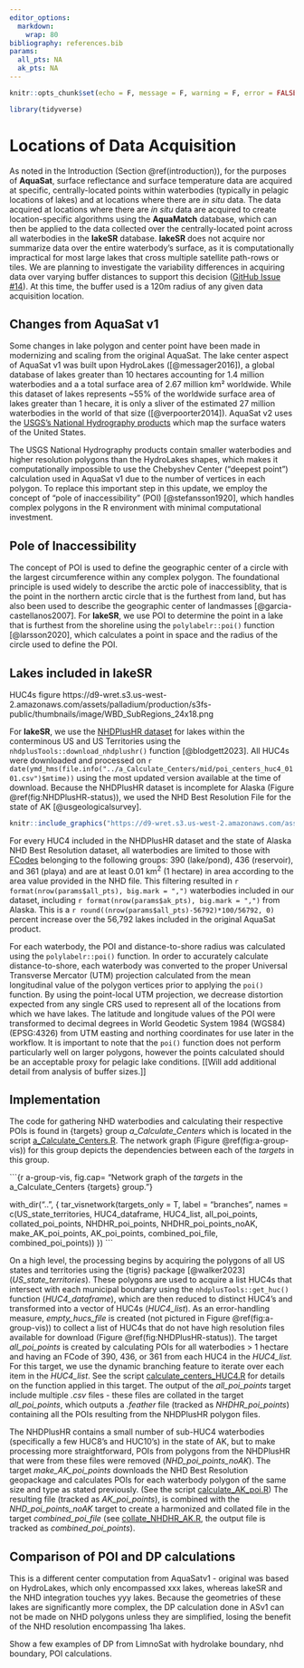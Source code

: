 ```yaml
---
editor_options: 
  markdown: 
    wrap: 80
bibliography: references.bib
params:
  all_pts: NA
  ak_pts: NA
---
```


```r
knitr::opts_chunk$set(echo = F, message = F, warning = F, error = FALSE)
```

```r
library(tidyverse)

```

# Locations of Data Acquisition {#locs-data-acq}

As noted in the Introduction (Section \@ref(introduction)), for the purposes of
**AquaSat**, surface reflectance and surface temperature data are acquired at
specific, centrally-located points within waterbodies (typically in pelagic
locations of lakes) and at locations where there are *in situ* data. The data
acquired at locations where there are *in situ* data are acquired to create
location-specific algorithms using the **AquaMatch** database, which can then be
applied to the data collected over the centrally-located point across all
waterbodies in the **lakeSR** database. **lakeSR** does not acquire nor
summarize data over the entire waterbody's surface, as it is computationally
impractical for most large lakes that cross multiple satellite path-rows or
tiles. We are planning to investigate the variability differences in acquiring
data over varying buffer distances to support this decision ([GitHub Issue
#14](https://github.com/rossyndicate/lakeSR/issues/14)). At this time, the
buffer used is a 120m radius of any given data acquisition location.

## Changes from AquaSat v1

Some changes in lake polygon and center point have been made in modernizing and
scaling from the original AquaSat. The lake center aspect of AquaSat v1 was
built upon HydroLakes ([@messager2016]), a global database of lakes greater than
10 hectares accounting for 1.4 million waterbodies and a a total surface area of
2.67 million km² worldwide. While this dataset of lakes represents \~55% of the
worldwide surface area of lakes greater than 1 hecare, it is only a sliver of
the estimated 27 million waterbodies in the world of that size
([@verpoorter2014]). AquaSat v2 uses the [USGS's National Hydrography
products](https://www.usgs.gov/national-hydrography) which map the surface
waters of the United States.

The USGS National Hydrography products contain smaller waterbodies and higher
resolution polygons than the HydroLakes shapes, which makes it computationally
impossible to use the Chebyshev Center ("deepest point") calculation used in
AquaSat v1 due to the number of vertices in each polygon. To replace this
important step in this update, we employ the concept of "pole of
inaccessibility" (POI) [@stefansson1920], which handles complex polygons in the
R environment with minimal computational investment.

## Pole of Inaccessibility

The concept of POI is used to define the geographic center of a circle with the
largest circumference within any complex polygon. The foundational principle is
used widely to describe the arctic pole of inaccessiblity, that is the point in
the northern arctic circle that is the furthest from land, but has also been
used to describe the geographic center of landmasses [@garcia-castellanos2007].
For **lakeSR**, we use POI to determine the point in a lake that is furthest
from the shoreline using the `polylabelr::poi()` function [@larsson2020], which
calculates a point in space and the radius of the circle used to define the POI.

## Lakes included in lakeSR
HUC4s figure
https://d9-wret.s3.us-west-2.amazonaws.com/assets/palladium/production/s3fs-public/thumbnails/image/WBD_SubRegions_24x18.png

For **lakeSR**, we use the [NHDPlusHR
dataset](https://www.usgs.gov/national-hydrography/nhdplus-high-resolution) for
lakes within the conterminous US and US Territories using the
`nhdplusTools::download_nhdplushr()` function [@blodgett2023]. All HUC4s were
downloaded and processed on
`r date(ymd_hms(file.info("../a_Calculate_Centers/mid/poi_centers_huc4_0101.csv")$mtime))`
using the most updated version available at the time of download. Because the
NHDPlusHR dataset is incomplete for Alaska (Figure \@ref(fig:NHDPlusHR-status)),
we used the NHD Best Resolution File for the state of AK [@usgeologicalsurvey].

```r
knitr::include_graphics("https://d9-wret.s3.us-west-2.amazonaws.com/assets/palladium/production/s3fs-public/media/images/NHDPlusHRStatus_Web_20220707_0.png")
```

For every HUC4 included in the NHDPlusHR dataset and the state of Alaska NHD
Best Resolution dataset, all waterbodies are limited to those with
[FCodes](https://files.hawaii.gov/dbedt/op/gis/data/NHD%20Complete%20FCode%20Attribute%20Value%20List.pdf)
belonging to the following groups: 390 (lake/pond), 436 (reservoir), and 361
(playa) and are at least 0.01 km^2^ (1 hectare) in area according to the area
value provided in the NHD file. This filtering resulted in
`r format(nrow(params$all_pts), big.mark = ",")` waterbodies included in our
dataset, including `r format(nrow(params$ak_pts), big.mark = ",")` from Alaska.
This is a `r round((nrow(params$all_pts)-56792)*100/56792, 0)` percent increase
over the 56,792 lakes included in the original AquaSat product.

For each waterbody, the POI and distance-to-shore radius was calculated using
the `polylabelr::poi()` function. In order to accurately calculate
distance-to-shore, each waterbody was converted to the proper Universal
Transverse Mercator (UTM) projection calculated from the mean longitudinal value
of the polygon vertices prior to applying the `poi()` function. By using the
point-local UTM projection, we decrease distortion expected from any single CRS
used to represent all of the locations from which we have lakes. The latitude
and longitude values of the POI were transformed to decimal degrees in World
Geodetic System 1984 (WGS84) (EPSG:4326) from UTM easting and northing
coordinates for use later in the workflow. It is important to note that the
`poi()` function does not perform particularly well on larger polygons, however
the points calculated should be an acceptable proxy for pelagic lake conditions.
[[Will add additional detail from analysis of buffer sizes.]]

## Implementation

The code for gathering NHD waterbodies and calculating their respective POIs is
found in {targets} group *a_Calculate_Centers* which is located in the script
[a_Calculate_Centers.R](https://github.com/aquasat/lakeSR/blob/main/a_Calculate_Centers.R).
The network graph (Figure \@ref(fig:a-group-vis)) for this group depicts the
dependencies between each of the *targets* in this group.

```{r a-group-vis, fig.cap= "Network graph of the *targets* in the a_Calculate_Centers {targets} group."}

with_dir("..", {
  tar_visnetwork(targets_only = T, label = "branches",
             names = c(US_state_territories, 
                       HUC4_dataframe,
                       HUC4_list,
                       all_poi_points,
                       collated_poi_points,
                       NHDHR_poi_points,
                       NHDHR_poi_points_noAK,
                       make_AK_poi_points,
                       AK_poi_points,
                       combined_poi_file,
                       combined_poi_points))
  })
```

On a high level, the processing begins by acquiring the polygons of all US
states and territories using the {tigris} package [@walker2023]
(*US_state_territories*). These polygons are used to acquire a list HUC4s that
intersect with each municipal boundary using the `nhdplusTools::get_huc()`
function (*HUC4_dataframe*), which are then reduced to distinct HUC4's and
transformed into a vector of HUC4s (*HUC4_list*). As an error-handling measure,
*empty_hucs_file* is created (not pictured in Figure \@ref(fig:a-group-vis)) to
collect a list of HUC4s that do not have high resolution files available for
download (Figure \@ref(fig:NHDPlusHR-status)). The target *all_poi_points* is
created by calculating POIs for all waterbodies \> 1 hectare and having an FCode
of 390, 436, or 361 from each HUC4 in the *HUC4_list.* For this target, we use
the dynamic branching feature to iterate over each item in the *HUC4_list*. See
the script
[calculate_centers_HUC4.R](https://github.com/aquasat/lakeSR/blob/main/a_Calculate_Centers/src/calculate_centers_HUC4.R)
for details on the function applied in this target. The output of the
*all_poi_points* target include multiple *.csv* files - these files are collated
in the target *all_poi_points*, which outputs a *.feather* file (tracked as
*NHDHR_poi_points*) containing all the POIs resulting from the NHDPlusHR polygon
files.

The NHDPlusHR contains a small number of sub-HUC4 waterbodies (specifically a
few HUC8's and HUC10's) in the state of AK, but to make processing more
straightforward, POIs from polygons from the NHDPlusHR that were from these
files were removed (*NHD_poi_points_noAK*). The target *make_AK_poi_points*
downloads the NHD Best Resolution geopackage and calculates POIs for each
waterbody polygon of the same size and type as stated previously. (See the
script
[calculate_AK_poi.R](https://github.com/aquasat/lakeSR/blob/main/a_Calculate_Centers/src/calculate_AK_poi.R))
The resulting file (tracked as *AK_poi_points*), is combined with the
*NHD_poi_points_noAK* target to create a harmonized and collated file in the
target *combined_poi_file* (see
[collate_NHDHR_AK.R](https://github.com/aquasat/lakeSR/blob/main/a_Calculate_Centers/src/collate_NHDHR_AK.R),
the output file is tracked as *combined_poi_points*).

## Comparison of POI and DP calculations

This is a different center computation from AquaSatv1 - original was based on HydroLakes, 
which only encompassed xxx lakes, whereas lakeSR and the NHD integration touches yyy lakes.
Because the geometries of these lakes are significantly more complex, the DP calculation
done in ASv1 can not be made on NHD polygons unless they are simplified, losing the
benefit of the NHD resolution encompassing 1ha lakes. 

Show a few examples of DP from LimnoSat with hydrolake boundary, nhd boundary, POI calculations.
